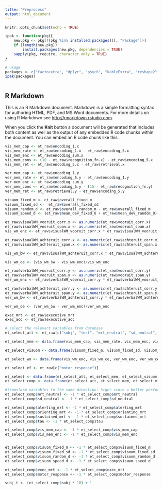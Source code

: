 ---
title: "Preprocess"
output: html_document
---

```{r setup, include=FALSE}
knitr::opts_chunk$set(echo = TRUE)

ipak <- function(pkg){
    new.pkg <- pkg[!(pkg %in% installed.packages()[, "Package"])]
    if (length(new.pkg)) 
        install.packages(new.pkg, dependencies = TRUE)
    sapply(pkg, require, character.only = TRUE)
}

# usage
packages <- c("factoextra", "dplyr", "psych", "kableExtra", "reshape2", "ggplot2", "compareGroups", "ggpubr", "mice", "rmarkdown")
ipak(packages)



```

## R Markdown

This is an R Markdown document. Markdown is a simple formatting syntax for authoring HTML, PDF, and MS Word documents. For more details on using R Markdown see <http://rmarkdown.rstudio.com>.

When you click the **Knit** button a document will be generated that includes both content as well as the output of any embedded R code chunks within the document. You can embed an R code chunk like this:

```{r preprocess, echo=FALSE, warning=FALSE}

vis_mem_cap <- et_raw$encoding_1.x
vis_mem_rate <- et_raw$encoding_1.x - et_raw$encoding_5.x
vis_mem_enc <- et_raw$encoding_sum.x
vis_mem_cons <- (10 - et_raw$recognition_fn.x) - et_raw$encoding_5.x
vis_mem_ret <- et_raw$encoding_5.x - et_raw$retrieval.x

ver_mem_cap <- et_raw$encoding_1.y
ver_mem_rate <- et_raw$encoding_5.y - et_raw$encoding_1.y
ver_mem_enc <- et_raw$encoding_sum.y
ver_mem_cons <- et_raw$encoding_5.y - (15 - et_raw$recognition_fn.y)
ver_mem_ret <- et_raw$retrieval.y - et_raw$encoding_5.y

visuom_fixed_m <- et_raw$overall_fixed_m
visuom_fixed_sd <-  et_raw$overall_fixed_sd
visuom_random_d <- et_raw$overall_random_m - et_raw$overall_fixed_m
visuom_speed_d <- (et_raw$mean_dev_fixed_8 + et_raw$mean_dev_random_8) - (et_raw$mean_dev_fixed_2 + et_raw$mean_dev_random_2)

et_raw$visualWM_vooruit_corr.x <- as.numeric(et_raw$vooruit_corr.x)
et_raw$visualWM_vooruit_span.x <- as.numeric(et_raw$vooruit_span.x)
vis_wm_enc <- et_raw$visualWM_vooruit_corr.x * et_raw$visualWM_vooruit_span.x

et_raw$visualWM_achteruit_corr.x <- as.numeric(et_raw$achteruit_corr.x)
et_raw$visualWM_achteruit_span.x <- as.numeric(et_raw$achteruit_span.x)

vis_wm_bw <- et_raw$visualWM_achteruit_corr.x * et_raw$visualWM_achteruit_span.x

vis_wm_ce <- (vis_wm_bw - vis_wm_enc)/vis_wm_enc

et_raw$verbalWM_vooruit_corr.y <- as.numeric(et_raw$vooruit_corr.y)
et_raw$verbalWM_vooruit_span.y <- as.numeric(et_raw$vooruit_span.y)
ver_wm_enc <- et_raw$verbalWM_vooruit_corr.y * et_raw$verbalWM_vooruit_span.y

et_raw$verbalWM_achteruit_corr.y <- as.numeric(et_raw$achteruit_corr.y)
et_raw$verbalWM_achteruit_span.y <- as.numeric(et_raw$achteruit_span.y)
ver_wm_bw <- et_raw$verbalWM_achteruit_corr.y * et_raw$verbalWM_achteruit_span.y

ver_wm_ce <- (ver_wm_bw - ver_wm_enc)/ver_wm_enc

exec_mrt <- et_raw$executive_mrt
exec_acc <- et_raw$executive_acc

```

```{r select }

# select the relevant variables from database
et_select_att <- et_raw[c("subj", "test", "mrt_neutral", "sd_neutral", "alerting_mrt", "orienting_mrt", "sustained_mrt", "tau")]

et_select_mem <- data.frame(vis_mem_cap, vis_mem_rate, vis_mem_enc, vis_mem_ret, vis_mem_cons, ver_mem_cap, ver_mem_rate, ver_mem_enc, ver_mem_ret, ver_mem_cons)

et_select_visuom <- data.frame(visuom_fixed_m, visuom_fixed_sd, visuom_random_d, visuom_speed_d)

et_select_wm <- data.frame(vis_wm_enc, vis_wm_ce, ver_wm_enc, ver_wm_ce, exec_mrt, exec_acc)

et_select_ef <- et_raw[c("motor_response")]

et_select <- data.frame(et_select_att, et_select_mem, et_select_visuom, et_select_wm, et_select_ef)
et_select_comp <- data.frame(et_select_att, et_select_mem, et_select_visuom, et_select_wm, et_select_ef)

#transform variables to the same direction: higer score = better performance
et_select_comp$mrt_neutral <- -1 * et_select_comp$mrt_neutral
et_select_comp$sd_neutral <- -1 * et_select_comp$sd_neutral

et_select_comp$alerting_mrt <- -1 * et_select_comp$alerting_mrt
et_select_comp$orienting_mrt <- -1 * et_select_comp$orienting_mrt
et_select_comp$sustained_mrt <- -1 * et_select_comp$sustained_mrt
et_select_comp$tau <- -1 * et_select_comp$tau

et_select_comp$vis_mem_cap <- -1 * et_select_comp$vis_mem_cap
et_select_comp$vis_mem_enc <- -1 * et_select_comp$vis_mem_enc


et_select_comp$visuom_fixed_m <- -1 * et_select_comp$visuom_fixed_m
et_select_comp$visuom_fixed_sd <- -1 * et_select_comp$visuom_fixed_sd
et_select_comp$visuom_random_d <- -1 * et_select_comp$visuom_random_d
et_select_comp$visuom_speed_d <- -1 * et_select_comp$visuom_speed_d

et_select_comp$exec_mrt <- -1 * et_select_comp$exec_mrt
et_select_comp$motor_response <- -1 * et_select_comp$motor_response

subj_t <- (et_select_comp$subj * 10) + 1

```

